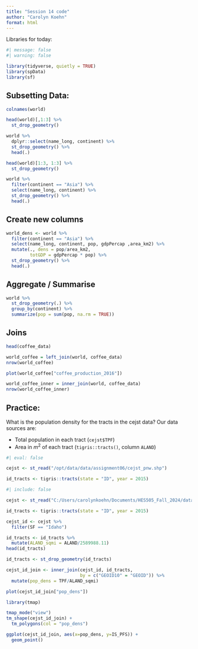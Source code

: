 ```yaml
---
title: "Session 14 code"
author: "Carolyn Koehn"
format: html
---
```


Libraries for today:

```r
#| message: false
#| warning: false

library(tidyverse, quietly = TRUE)
library(spData)
library(sf)
```

## Subsetting Data:

```r
colnames(world)
```

```r
head(world)[,1:3] %>% 
  st_drop_geometry()
```

```r
world %>%
  dplyr::select(name_long, continent) %>%
  st_drop_geometry() %>% 
  head(.) 
```

```r
head(world)[1:3, 1:3] %>% 
  st_drop_geometry()
```

```r
world %>%
  filter(continent == "Asia") %>% 
  select(name_long, continent) %>%
  st_drop_geometry() %>% 
  head(.)
```

## Create new columns

```r
world_dens <- world %>%
  filter(continent == "Asia") %>% 
  select(name_long, continent, pop, gdpPercap ,area_km2) %>%
  mutate(., dens = pop/area_km2,
         totGDP = gdpPercap * pop) %>%
  st_drop_geometry() %>% 
  head(.)
```

## Aggregate / Summarise

```r
world %>%
  st_drop_geometry(.) %>% 
  group_by(continent) %>%
  summarize(pop = sum(pop, na.rm = TRUE))
```

## Joins

```r
head(coffee_data)
```

```r
world_coffee = left_join(world, coffee_data)
nrow(world_coffee)
```

```r
plot(world_coffee["coffee_production_2016"])
```

```r
world_coffee_inner = inner_join(world, coffee_data)
nrow(world_coffee_inner)
```

## Practice:

What is the population density for the tracts in the cejst data? Our data sources are:

- Total population in each tract (`cejst$TPF`)
- Area in $m^2$ of each tract (`tigris::tracts()`, column `ALAND`)

```r
#| eval: false

cejst <- st_read("/opt/data/data/assignment06/cejst_pnw.shp")

id_tracts <- tigris::tracts(state = "ID", year = 2015)
```
```r
#| include: false

cejst <- st_read("C:/Users/carolynkoehn/Documents/HES505_Fall_2024/data/2023/assignment06/cejst_pnw.shp")

id_tracts <- tigris::tracts(state = "ID", year = 2015)
```

```r
cejst_id <- cejst %>%
  filter(SF == "Idaho")
```

```r
id_tracts <- id_tracts %>%
  mutate(ALAND_sqmi = ALAND/2589988.11)
head(id_tracts)
```

```r
id_tracts <- st_drop_geometry(id_tracts)
```

```r
cejst_id_join <- inner_join(cejst_id, id_tracts,
                            by = c("GEOID10" = "GEOID")) %>%
  mutate(pop_dens = TPF/ALAND_sqmi)
```

```r
plot(cejst_id_join["pop_dens"])

library(tmap)

tmap_mode("view")
tm_shape(cejst_id_join) +
  tm_polygons(col = "pop_dens")
```

```r
ggplot(cejst_id_join, aes(x=pop_dens, y=IS_PFS)) +
  geom_point()
```